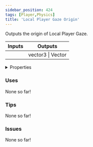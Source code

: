 ```yaml
---
sidebar_position: 424
tags: [Player,Physics]
title: 'Local Player Gaze Origin'
---
```


Outputs the origin of Local Player Gaze.



<IChip uuid="44d9ad9e-8f31-4588-903d-1bbe8d3c3b70"/>

<table><thead><tr><th>Inputs</th><th>Outputs</th></tr></thead><tbody><tr><td /><td>vector3 | Vector</td></tr></tbody></table>

<details>
  <summary>Properties</summary>
  <div>
    <div>
    <table>
      <tbody>
        <tr>
          <td>Is beta required?</td>
          <td>No</td>
        </tr>
        <tr>
          <td>Is chip a trolling risk?</td>
          <td>No</td>
        </tr>
        <tr>
          <td>Is chip a role assignment risk?</td>
          <td>No</td>
        </tr>
        <tr>
          <td>Chip UUID</td>
          <td>44d9ad9e-8f31-4588-903d-1bbe8d3c3b70</td>
        </tr>
        <tr>
          <td>Room availability</td>
          <td>Available everywhere</td>
        </tr>
      </tbody>
    </table>
    </div>
  </div>
</details>

### Uses

None so far!

### Tips

None so far!

### Issues

None so far!